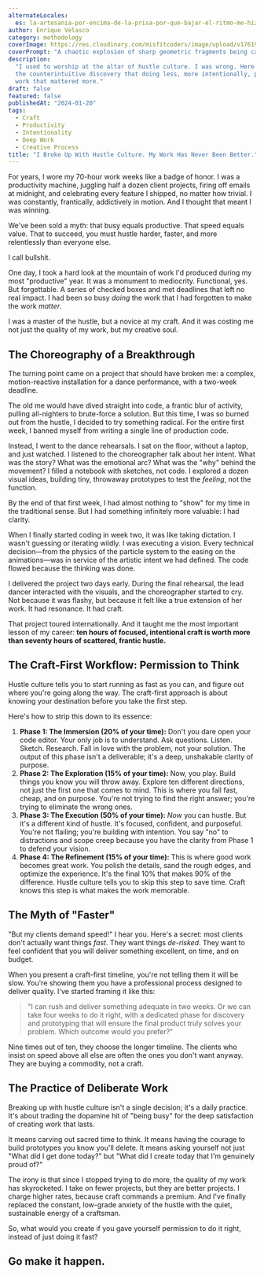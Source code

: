 ```yaml
---
alternateLocales:
  es: la-artesania-por-encima-de-la-prisa-por-que-bajar-el-ritmo-me-hizo-mas-productivo
author: Enrique Velasco
category: methodology
coverImage: https://res.cloudinary.com/misfitcoders/image/upload/v1761918600/eVelasco/covers/articles/craft-over-hustle_v72bdq.png
coverPrompt: "A chaotic explosion of sharp geometric fragments being calmed and transformed into a single elegant organic form, modern abstract graphic illustration, heavy grainy stippled risograph texture throughout, vibrant clashing colors: bright green, magenta, teal, dense and chaotic composition transitioning into a focused and calm arrangement, combining hard-edged geometric silhouettes with soft blob-like organic forms, exploding clock faces, frantic arrows pointing in all directions, a serene glowing organic core, geometric shards melting into soft fluid shapes, a single focused beam of light emerging from chaos, neo-surrealism meets retro 80s/90s digital aesthetic, punk zine art style, flat bold colors with integrated noise texture, not just overlay, raw gritty print-like quality, energetic and intense composition, conceptual not realistic, dreamlike and bizarre atmosphere"
description:
  "I used to worship at the altar of hustle culture. I was wrong. Here's
  the counterintuitive discovery that doing less, more intentionally, produced
  work that mattered more."
draft: false
featured: false
publishedAt: "2024-01-20"
tags:
  - Craft
  - Productivity
  - Intentionality
  - Deep Work
  - Creative Process
title: "I Broke Up With Hustle Culture. My Work Has Never Been Better."
---
```


For years, I wore my 70-hour work weeks like a badge of honor. I was a productivity machine, juggling half a dozen client projects, firing off emails at midnight, and celebrating every feature I shipped, no matter how trivial. I was constantly, frantically, addictively in motion. And I thought that meant I was winning.

We've been sold a myth: that busy equals productive. That speed equals value. That to succeed, you must hustle harder, faster, and more relentlessly than everyone else.

I call bullshit.

One day, I took a hard look at the mountain of work I'd produced during my most "productive" year. It was a monument to mediocrity. Functional, yes. But forgettable. A series of checked boxes and met deadlines that left no real impact. I had been so busy _doing_ the work that I had forgotten to make the work _matter_.

I was a master of the hustle, but a novice at my craft. And it was costing me not just the quality of my work, but my creative soul.

## The Choreography of a Breakthrough

The turning point came on a project that should have broken me: a complex, motion-reactive installation for a dance performance, with a two-week deadline.

The old me would have dived straight into code, a frantic blur of activity, pulling all-nighters to brute-force a solution. But this time, I was so burned out from the hustle, I decided to try something radical. For the entire first week, I banned myself from writing a single line of production code.

Instead, I went to the dance rehearsals. I sat on the floor, without a laptop, and just watched. I listened to the choreographer talk about her intent. What was the story? What was the emotional arc? What was the "why" behind the movement? I filled a notebook with sketches, not code. I explored a dozen visual ideas, building tiny, throwaway prototypes to test the _feeling_, not the function.

By the end of that first week, I had almost nothing to "show" for my time in the traditional sense. But I had something infinitely more valuable: I had clarity.

When I finally started coding in week two, it was like taking dictation. I wasn't guessing or iterating wildly. I was executing a vision. Every technical decision—from the physics of the particle system to the easing on the animations—was in service of the artistic intent we had defined. The code flowed because the thinking was done.

I delivered the project two days early. During the final rehearsal, the lead dancer interacted with the visuals, and the choreographer started to cry. Not because it was flashy, but because it felt like a true extension of her work. It had resonance. It had craft.

That project toured internationally. And it taught me the most important lesson of my career: **ten hours of focused, intentional craft is worth more than seventy hours of scattered, frantic hustle.**

## The Craft-First Workflow: Permission to Think

Hustle culture tells you to start running as fast as you can, and figure out where you're going along the way. The craft-first approach is about knowing your destination before you take the first step.

Here's how to strip this down to its essence:

1.  **Phase 1: The Immersion (20% of your time):** Don't you dare open your code editor. Your only job is to understand. Ask questions. Listen. Sketch. Research. Fall in love with the problem, not your solution. The output of this phase isn't a deliverable; it's a deep, unshakable clarity of purpose.
2.  **Phase 2: The Exploration (15% of your time):** Now, you play. Build things you know you will throw away. Explore ten different directions, not just the first one that comes to mind. This is where you fail fast, cheap, and on purpose. You're not trying to find the right answer; you're trying to eliminate the wrong ones.
3.  **Phase 3: The Execution (50% of your time):** _Now_ you can hustle. But it's a different kind of hustle. It's focused, confident, and purposeful. You're not flailing; you're building with intention. You say "no" to distractions and scope creep because you have the clarity from Phase 1 to defend your vision.
4.  **Phase 4: The Refinement (15% of your time):** This is where good work becomes great work. You polish the details, sand the rough edges, and optimize the experience. It's the final 10% that makes 90% of the difference. Hustle culture tells you to skip this step to save time. Craft knows this step is what makes the work memorable.

## The Myth of "Faster"

"But my clients demand speed!" I hear you. Here's a secret: most clients don't actually want things _fast_. They want things _de-risked_. They want to feel confident that you will deliver something excellent, on time, and on budget.

When you present a craft-first timeline, you're not telling them it will be slow. You're showing them you have a professional process designed to deliver quality. I've started framing it like this:

> "I can rush and deliver something adequate in two weeks. Or we can take four weeks to do it right, with a dedicated phase for discovery and prototyping that will ensure the final product truly solves your problem. Which outcome would you prefer?"

Nine times out of ten, they choose the longer timeline. The clients who insist on speed above all else are often the ones you don't want anyway. They are buying a commodity, not a craft.

## The Practice of Deliberate Work

Breaking up with hustle culture isn't a single decision; it's a daily practice. It's about trading the dopamine hit of "being busy" for the deep satisfaction of creating work that lasts.

It means carving out sacred time to think. It means having the courage to build prototypes you know you'll delete. It means asking yourself not just "What did I get done today?" but "What did I create today that I'm genuinely proud of?"

The irony is that since I stopped trying to do more, the quality of my work has skyrocketed. I take on fewer projects, but they are better projects. I charge higher rates, because craft commands a premium. And I've finally replaced the constant, low-grade anxiety of the hustle with the quiet, sustainable energy of a craftsman.

So, what would you create if you gave yourself permission to do it right, instead of just doing it fast?

## Go make it happen.
